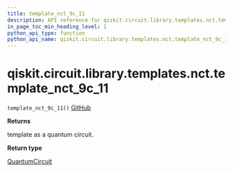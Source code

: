 ```yaml
---
title: template_nct_9c_11
description: API reference for qiskit.circuit.library.templates.nct.template_nct_9c_11
in_page_toc_min_heading_level: 1
python_api_type: function
python_api_name: qiskit.circuit.library.templates.nct.template_nct_9c_11
---
```


<span id="qiskit-circuit-library-templates-nct-template-nct-9c-11" />

# qiskit.circuit.library.templates.nct.template\_nct\_9c\_11

<span id="qiskit.circuit.library.templates.nct.template_nct_9c_11" />

`template_nct_9c_11()` [GitHub](https://github.com/qiskit/qiskit/tree/stable/0.24/qiskit/circuit/library/templates/nct/template_nct_9c_11.py "view source code")

**Returns**

template as a quantum circuit.

**Return type**

[QuantumCircuit](qiskit.circuit.QuantumCircuit "qiskit.circuit.QuantumCircuit")

